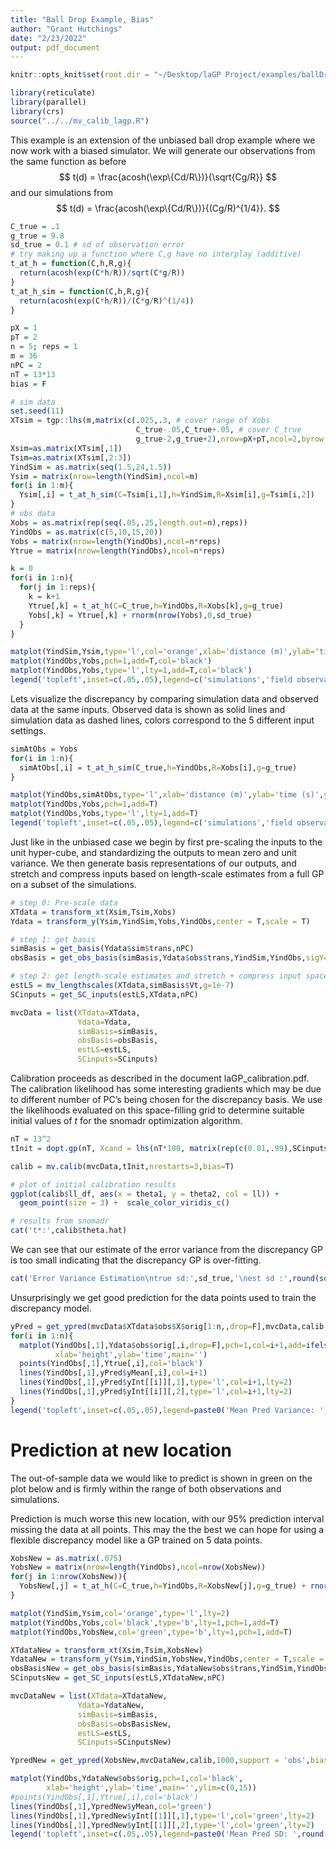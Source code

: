 ```yaml
---
title: "Ball Drop Example, Bias"
author: "Grant Hutchings"
date: "2/23/2022"
output: pdf_document
---
```


```r
knitr::opts_knit$set(root.dir = "~/Desktop/laGP Project/examples/ballDrop")
```

```r
library(reticulate)
library(parallel)
library(crs)
source("../../mv_calib_lagp.R")
```

This example is an extension of the unbiased ball drop example where we now work with a biased simulator. We will generate our observations from the same function as before $$
t(d) = \frac{acosh(\exp\{Cd/R\})}{\sqrt{Cg/R}}
$$ and our simulations from $$
t(d) = \frac{acosh(\exp\{Cd/R\})}{(Cg/R)^{1/4}}.
$$

```r
C_true = .1
g_true = 9.8
sd_true = 0.1 # sd of observation error
# try making up a function where C,g have no interplay (additive)
t_at_h = function(C,h,R,g){
  return(acosh(exp(C*h/R))/sqrt(C*g/R))
}
t_at_h_sim = function(C,h,R,g){
  return(acosh(exp(C*h/R))/(C*g/R)^(1/4))
}

pX = 1
pT = 2
n = 5; reps = 1
m = 36
nPC = 2
nT = 13*13
bias = F

# sim data
set.seed(11)
XTsim = tgp::lhs(m,matrix(c(.025,.3, # cover range of Xobs
                            C_true-.05,C_true+.05, # cover C_true
                            g_true-2,g_true+2),nrow=pX+pT,ncol=2,byrow = T)) # cover g_true
Xsim=as.matrix(XTsim[,1])
Tsim=as.matrix(XTsim[,2:3])
YindSim = as.matrix(seq(1.5,24,1.5))
Ysim = matrix(nrow=length(YindSim),ncol=m)
for(i in 1:m){
  Ysim[,i] = t_at_h_sim(C=Tsim[i,1],h=YindSim,R=Xsim[i],g=Tsim[i,2])
}
# obs data
Xobs = as.matrix(rep(seq(.05,.25,length.out=n),reps))
YindObs = as.matrix(c(5,10,15,20))
Yobs = matrix(nrow=length(YindObs),ncol=n*reps)
Ytrue = matrix(nrow=length(YindObs),ncol=n*reps)

k = 0
for(i in 1:n){
  for(j in 1:reps){
    k = k+1
    Ytrue[,k] = t_at_h(C=C_true,h=YindObs,R=Xobs[k],g=g_true)
    Yobs[,k] = Ytrue[,k] + rnorm(nrow(Yobs),0,sd_true)
  }
}

matplot(YindSim,Ysim,type='l',col='orange',xlab='distance (m)',ylab='time (s)')
matplot(YindObs,Yobs,pch=1,add=T,col='black')
matplot(YindObs,Yobs,type='l',lty=1,add=T,col='black')
legend('topleft',inset=c(.05,.05),legend=c('simulations','field observations'),lty=1,col=c('orange','black'))
```

Lets visualize the discrepancy by comparing simulation data and observed data at the same inputs. Observed data is shown as solid lines and simulation data as dashed lines, colors correspond to the 5 different input settings.

```r
simAtObs = Yobs
for(i in 1:n){
  simAtObs[,i] = t_at_h_sim(C_true,h=YindObs,R=Xobs[i],g=g_true)
}

matplot(YindObs,simAtObs,type='l',xlab='distance (m)',ylab='time (s)',ylim=c(0,20),lty=2)
matplot(YindObs,Yobs,pch=1,add=T)
matplot(YindObs,Yobs,type='l',lty=1,add=T)
legend('topleft',inset=c(.05,.05),legend=c('simulations','field observations'),lty=1,col=c('orange','black'))
```

Just like in the unbiased case we begin by first pre-scaling the inputs to the unit hyper-cube, and standardizing the outputs to mean zero and unit variance. We then generate basis representations of our outputs, and stretch and compress inputs based on length-scale estimates from a full GP on a subset of the simulations.

```r
# step 0: Pre-scale data
XTdata = transform_xt(Xsim,Tsim,Xobs)
Ydata = transform_y(Ysim,YindSim,Yobs,YindObs,center = T,scale = T)

# step 1: get basis
simBasis = get_basis(Ydata$sim$trans,nPC)
obsBasis = get_obs_basis(simBasis,Ydata$obs$trans,YindSim,YindObs,sigY=ifelse(sd_true>0,sd_true^2,1))

# step 2: get length-scale estimates and stretch + compress input space
estLS = mv_lengthscales(XTdata,simBasis$Vt,g=1e-7)
SCinputs = get_SC_inputs(estLS,XTdata,nPC)

mvcData = list(XTdata=XTdata,
               Ydata=Ydata,
               simBasis=simBasis,
               obsBasis=obsBasis,
               estLS=estLS,
               SCinputs=SCinputs)
```

Calibration proceeds as described in the document laGP_calibration.pdf. The calibration likelihood has some interesting gradients which may be due to different number of PC's being chosen for the discrepancy basis. We use the likelihoods evaluated on this space-filling grid to determine suitable initial values of $t$ for the snomadr optimization algorithm.

```r
nT = 13^2
tInit = dopt.gp(nT, Xcand = lhs(nT*100, matrix(rep(c(0.01,.99),SCinputs$pT),nrow=2,byrow=T)))$XX 

calib = mv.calib(mvcData,tInit,nrestarts=3,bias=T)

# plot of initial calibration results
ggplot(calib$ll_df, aes(x = theta1, y = theta2, col = ll)) +
  geom_point(size = 3) +  scale_color_viridis_c()
```

```r
# results from snomadr
cat('t*:',calib$theta.hat)
```

We can see that our estimate of the error variance from the discrepancy GP is too small indicating that the discrepancy GP is over-fitting.

```r
cat('Error Variance Estimation\ntrue sd:',sd_true,'\nest sd :',round(sqrt(calib$ssq.hat.orig),4))
```

Unsurprisingly we get good prediction for the data points used to train the discrepancy model.

```r
yPred = get_ypred(mvcData$XTdata$obs$X$orig[1:n,,drop=F],mvcData,calib,1000,'obs',bias=T)
for(i in 1:n){
  matplot(YindObs[,1],Ydata$obs$orig[,i,drop=F],pch=1,col=i+1,add=ifelse(i==1,F,T),ylim=c(0,15),
          xlab='height',ylab='time',main='')
  points(YindObs[,1],Ytrue[,i],col='black')
  lines(YindObs[,1],yPred$yMean[,i],col=i+1)
  lines(YindObs[,1],yPred$yInt[[i]][,1],type='l',col=i+1,lty=2)
  lines(YindObs[,1],yPred$yInt[[i]][,2],type='l',col=i+1,lty=2)
}
legend('topleft',inset=c(.05,.05),legend=paste0('Mean Pred Variance: ',round(mean(sqrt(yPred$yVar)),3)))
```

# Prediction at new location

The out-of-sample data we would like to predict is shown in green on the plot below and is firmly within the range of both observations and simulations.

Prediction is much worse this new location, with our 95% prediction interval missing the data at all points. This may the the best we can hope for using a flexible discrepancy model like a GP trained on 5 data points.

```r
XobsNew = as.matrix(.075)
YobsNew = matrix(nrow=length(YindObs),ncol=nrow(XobsNew))
for(j in 1:nrow(XobsNew)){
  YobsNew[,j] = t_at_h(C=C_true,h=YindObs,R=XobsNew[j],g=g_true) + rnorm(nrow(YobsNew),0,sd_true)
}

matplot(YindSim,Ysim,col='orange',type='l',lty=2)
matplot(YindObs,Yobs,col='black',type='b',lty=1,pch=1,add=T)
matplot(YindObs,YobsNew,col='green',type='b',lty=1,pch=1,add=T)

XTdataNew = transform_xt(Xsim,Tsim,XobsNew)
YdataNew = transform_y(Ysim,YindSim,YobsNew,YindObs,center = T,scale = T)
obsBasisNew = get_obs_basis(simBasis,YdataNew$obs$trans,YindSim,YindObs,sigY=ifelse(sd_true>0,sd_true^2,1))
SCinputsNew = get_SC_inputs(estLS,XTdataNew,nPC)

mvcDataNew = list(XTdata=XTdataNew,
               Ydata=YdataNew,
               simBasis=simBasis,
               obsBasis=obsBasisNew,
               estLS=estLS,
               SCinputs=SCinputsNew)

YpredNew = get_ypred(XobsNew,mvcDataNew,calib,1000,support = 'obs',bias=T)

matplot(YindObs,YdataNew$obs$orig,pch=1,col='black',
        xlab='height',ylab='time',main='',ylim=c(0,15))
#points(YindObs[,1],Ytrue[,i],col='black')
lines(YindObs[,1],YpredNew$yMean,col='green')
lines(YindObs[,1],YpredNew$yInt[[1]][,1],type='l',col='green',lty=2)
lines(YindObs[,1],YpredNew$yInt[[1]][,2],type='l',col='green',lty=2)
legend('topleft',inset=c(.05,.05),legend=paste0('Mean Pred SD: ',round(mean(sqrt(YpredNew$yVar)),4)))
```
